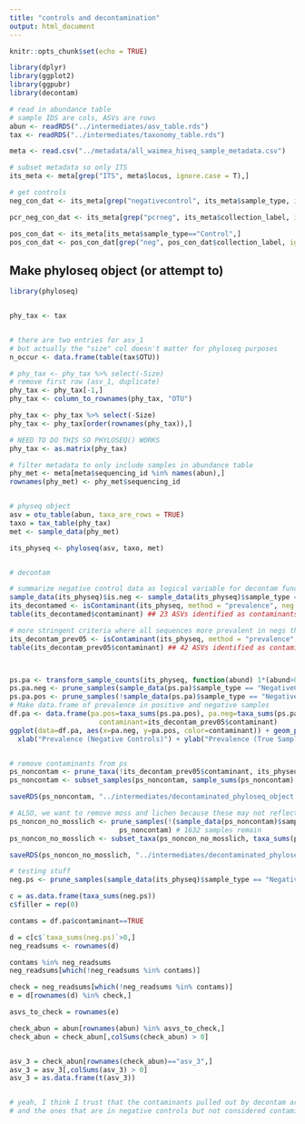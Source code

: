 ```yaml
---
title: "controls and decontamination"
output: html_document
---
```


```r
knitr::opts_chunk$set(echo = TRUE)
```

```r

library(dplyr)
library(ggplot2)
library(ggpubr)
library(decontam)

```

```r

# read in abundance table
# sample IDS are cols, ASVs are rows
abun <- readRDS("../intermediates/asv_table.rds")
tax <- readRDS("../intermediates/taxonomy_table.rds")

meta <- read.csv("../metadata/all_waimea_hiseq_sample_metadata.csv")

```


```r

# subset metadata so only ITS
its_meta <- meta[grep("ITS", meta$locus, ignore.case = T),]

# get controls
neg_con_dat <- its_meta[grep("negativecontrol", its_meta$sample_type, ignore.case = T),]

pcr_neg_con_dat <- its_meta[grep("pcrneg", its_meta$collection_label, ignore.case = T),]

pos_con_dat <- its_meta[its_meta$sample_type=="Control",]
pos_con_dat <- pos_con_dat[grep("neg", pos_con_dat$collection_label, ignore.case = T, invert = T),]

```


## Make phyloseq object (or attempt to)

```r

library(phyloseq)


phy_tax <- tax


# there are two entries for asv_1
# but actually the "size" col doesn't matter for phyloseq purposes
n_occur <- data.frame(table(tax$OTU))

# phy_tax <- phy_tax %>% select(-Size)
# remove first row (asv_1, duplicate)
phy_tax <- phy_tax[-1,]
phy_tax <- column_to_rownames(phy_tax, "OTU")

phy_tax <- phy_tax %>% select(-Size)
phy_tax <- phy_tax[order(rownames(phy_tax)),]

# NEED TO DO THIS SO PHYLOSEQ() WORKS
phy_tax <- as.matrix(phy_tax)

# filter metadata to only include samples in abundance table
phy_met <- meta[meta$sequencing_id %in% names(abun),]
rownames(phy_met) <- phy_met$sequencing_id


# physeq object
asv = otu_table(abun, taxa_are_rows = TRUE)
taxo = tax_table(phy_tax)
met <- sample_data(phy_met)

its_physeq <- phyloseq(asv, taxo, met)



```

```r

# decontam

# summarize negative control data as logical variable for decontam function
sample_data(its_physeq)$is.neg <- sample_data(its_physeq)$sample_type == "NegativeControl"
its_decontamed <- isContaminant(its_physeq, method = "prevalence", neg = "is.neg")
table(its_decontamed$contaminant) ## 23 ASVs identified as contaminants

# more stringent criteria where all sequences more prevalent in negs than pos will be contaminants
its_decontam_prev05 <- isContaminant(its_physeq, method = "prevalence", neg = "is.neg", threshold = 0.5)
table(its_decontam_prev05$contaminant) ## 42 ASVs identified as contaminants



ps.pa <- transform_sample_counts(its_physeq, function(abund) 1*(abund>0))
ps.pa.neg <- prune_samples(sample_data(ps.pa)$sample_type == "NegativeControl", ps.pa)
ps.pa.pos <- prune_samples(!sample_data(ps.pa)$sample_type == "NegativeControl", ps.pa)
# Make data.frame of prevalence in positive and negative samples
df.pa <- data.frame(pa.pos=taxa_sums(ps.pa.pos), pa.neg=taxa_sums(ps.pa.neg),
                      contaminant=its_decontam_prev05$contaminant)
ggplot(data=df.pa, aes(x=pa.neg, y=pa.pos, color=contaminant)) + geom_point() +
  xlab("Prevalence (Negative Controls)") + ylab("Prevalence (True Samples)")


# remove contaminants from ps
ps_noncontam <- prune_taxa(!its_decontam_prev05$contaminant, its_physeq) # 42 ASVs removed, 52070 remain
ps_noncontam <- subset_samples(ps_noncontam, sample_sums(ps_noncontam) > 0) # 3 samples removed, 1674 remain

saveRDS(ps_noncontam, "../intermediates/decontaminated_phyloseq_object.rds")

# ALSO, we want to remove moss and lichen because these may not reflect primary producers too well
ps_noncon_no_mosslich <- prune_samples(!(sample_data(ps_noncontam)$sample_type %in% c("MossThallus", "LichenThallus")),
                           ps_noncontam) # 1632 samples remain
ps_noncon_no_mosslich <- subset_taxa(ps_noncon_no_mosslich, taxa_sums(ps_noncon_no_mosslich) > 0) # 50129 ASVs remain

saveRDS(ps_noncon_no_mosslich, "../intermediates/decontaminated_phyloseeq_object_no_moss_no_lichen.rds")

```



```r
# testing stuff
neg.ps <- prune_samples(sample_data(its_physeq)$sample_type == "NegativeControl", its_physeq)

c = as.data.frame(taxa_sums(neg.ps))
c$filler = rep(0)

contams = df.pa$contaminant==TRUE

d = c[c$`taxa_sums(neg.ps)`>0,]
neg_readsums <- rownames(d)

contams %in% neg_readsums
neg_readsums[which(!neg_readsums %in% contams)]

check = neg_readsums[which(!neg_readsums %in% contams)]
e = d[rownames(d) %in% check,]

asvs_to_check = rownames(e)

check_abun = abun[rownames(abun) %in% asvs_to_check,]
check_abun = check_abun[,colSums(check_abun) > 0]


asv_3 = check_abun[rownames(check_abun)=="asv_3",]
asv_3 = asv_3[,colSums(asv_3) > 0]
asv_3 = as.data.frame(t(asv_3))


# yeah, I think I trust that the contaminants pulled out by decontam are true,
# and the ones that are in negative controls but not considered contaminants are also true.

```













